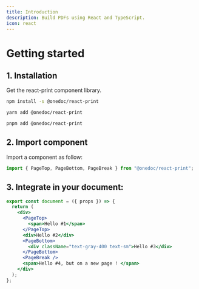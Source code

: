 ```yaml
---
title: Introduction
description: Build PDFs using React and TypeScript.
icon: react
---
```


# Getting started

## 1. Installation

Get the react-print component library.

<CodeGroup>

```sh npm
npm install -s @onedoc/react-print
```

```sh yarn
yarn add @onedoc/react-print
```

```sh pnpm
pnpm add @onedoc/react-print
```

</CodeGroup>

## 2. Import component

Import a component as follow:

```javascript
import { PageTop, PageBottom, PageBreak } from "@onedoc/react-print";
```

## 3. Integrate in your document:

```jsx
export const document = ({ props }) => {
  return (
    <div>
      <PageTop>
        <span>Hello #1</span>
      </PageTop>
      <div>Hello #2</div>
      <PageBottom>
        <div className="text-gray-400 text-sm">Hello #3</div>
      </PageBottom>
      <PageBreak />
      <span>Hello #4, but on a new page ! </span>
    </div>
  );
};
```
